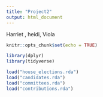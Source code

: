 ```yaml
---
title: "Project2"
output: html_document
---
```

Harriet , heidi, Viola
```r
knitr::opts_chunk$set(echo = TRUE)

```

```r
library(dplyr)
library(tidyverse)
```


```r
load("house_elections.rda")
load("candidates.rda")
load("committees.rda")
load("contributions.rda")
```
  

